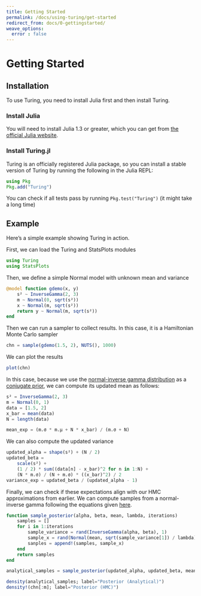 ```yaml
---
title: Getting Started
permalink: /docs/using-turing/get-started
redirect_from: docs/0-gettingstarted/
weave_options:
  error : false
---
```


# Getting Started

## Installation

To use Turing, you need to install Julia first and then install Turing.

### Install Julia

You will need to install Julia 1.3 or greater, which you can get from [the official Julia website](http://julialang.org/downloads/).

### Install Turing.jl

Turing is an officially registered Julia package, so you can install a stable version of Turing by running the following in the Julia REPL:

```julia
using Pkg
Pkg.add("Turing")
```

You can check if all tests pass by running `Pkg.test("Turing")` (it might take a long time)

## Example

Here's a simple example showing Turing in action.

First, we can load the Turing and StatsPlots modules

```julia
using Turing
using StatsPlots
```

Then, we define a simple Normal model with unknown mean and variance

```julia
@model function gdemo(x, y)
    s² ~ InverseGamma(2, 3)
    m ~ Normal(0, sqrt(s²))
    x ~ Normal(m, sqrt(s²))
    return y ~ Normal(m, sqrt(s²))
end
```

Then we can run a sampler to collect results. In this case, it is a Hamiltonian Monte Carlo sampler

```julia
chn = sample(gdemo(1.5, 2), NUTS(), 1000)
```

We can plot the results

```julia
plot(chn)
```

In this case, because we use the [normal-inverse gamma distribution](https://en.wikipedia.org/wiki/Normal-inverse-gamma_distribution)
as a [conjugate prior](https://en.wikipedia.org/wiki/Conjugate_prior), we can compute
its updated mean as follows:

```julia
s² = InverseGamma(2, 3)
m = Normal(0, 1)
data = [1.5, 2]
x_bar = mean(data)
N = length(data)

mean_exp = (m.σ * m.μ + N * x_bar) / (m.σ + N)
```

We can also compute the updated variance

```julia
updated_alpha = shape(s²) + (N / 2)
updated_beta =
    scale(s²) +
    (1 / 2) * sum((data[n] - x_bar)^2 for n in 1:N) +
    (N * m.σ) / (N + m.σ) * ((x_bar)^2) / 2
variance_exp = updated_beta / (updated_alpha - 1)
```

Finally, we can check if these expectations align with our HMC approximations
from earlier. We can compute samples from a normal-inverse gamma following the
equations given [here](https://en.wikipedia.org/wiki/Normal-inverse-gamma_distribution#Generating_normal-inverse-gamma_random_variates).

```julia
function sample_posterior(alpha, beta, mean, lambda, iterations)
    samples = []
    for i in 1:iterations
        sample_variance = rand(InverseGamma(alpha, beta), 1)
        sample_x = rand(Normal(mean, sqrt(sample_variance[1]) / lambda), 1)
        sanples = append!(samples, sample_x)
    end
    return samples
end

analytical_samples = sample_posterior(updated_alpha, updated_beta, mean_exp, 2, 1000);
```

```julia
density(analytical_samples; label="Posterior (Analytical)")
density!(chn[:m]; label="Posterior (HMC)")
```
